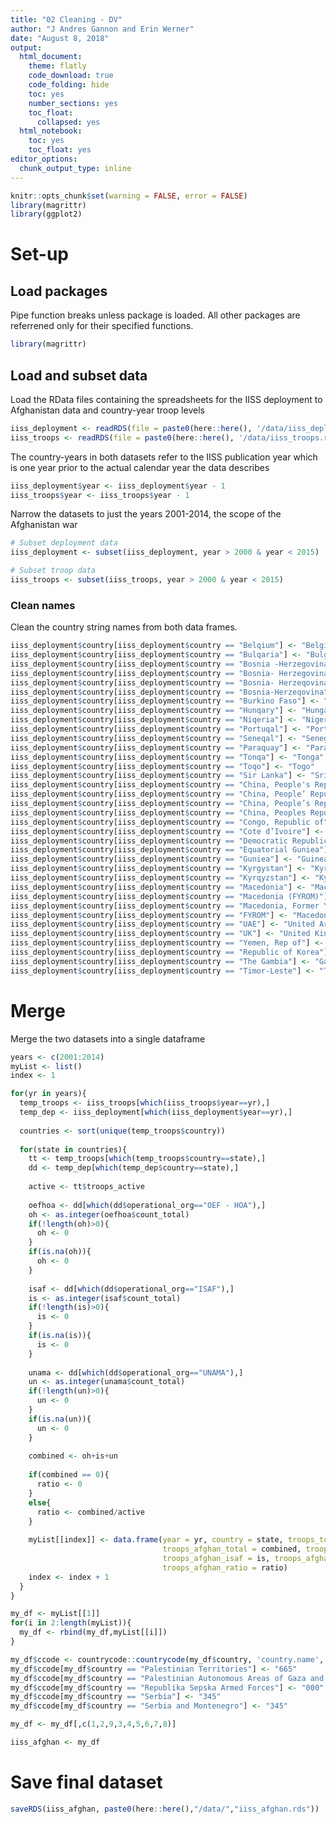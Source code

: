```yaml
---
title: "02 Cleaning - DV"
author: "J Andres Gannon and Erin Werner"
date: "August 8, 2018"
output:
  html_document:
    theme: flatly
    code_download: true
    code_folding: hide
    toc: yes
    number_sections: yes
    toc_float:
      collapsed: yes
  html_notebook:
    toc: yes
    toc_float: yes
editor_options:
  chunk_output_type: inline
---
```


```r
knitr::opts_chunk$set(warning = FALSE, error = FALSE)
library(magrittr)
library(ggplot2)
```

# Set-up
## Load packages
Pipe function breaks unless package is loaded. All other packages are referrened only for their specified functions.
```r
library(magrittr)
```

## Load and subset data
Load the RData files containing the spreadsheets for the IISS deployment to Afghanistan data and country-year troop levels
```r
iiss_deployment <- readRDS(file = paste0(here::here(), '/data/iiss_deployment.rds'))
iiss_troops <- readRDS(file = paste0(here::here(), '/data/iiss_troops.rds'))
```

The country-years in both datasets refer to the IISS publication year which is one year prior to the actual calendar year the data describes
```r
iiss_deployment$year <- iiss_deployment$year - 1
iiss_troops$year <- iiss_troops$year - 1
```

Narrow the datasets to just the years 2001-2014, the scope of the Afghanistan war
```r
# Subset deployment data
iiss_deployment <- subset(iiss_deployment, year > 2000 & year < 2015)

# Subset troop data
iiss_troops <- subset(iiss_troops, year > 2000 & year < 2015)
```

### Clean names
Clean the country string names from both data frames.
```r
iiss_deployment$country[iiss_deployment$country == "Belqium"] <- "Belgium"
iiss_deployment$country[iiss_deployment$country == "Bulqaria"] <- "Bulgaria"
iiss_deployment$country[iiss_deployment$country == "Bosnia -Herzegovina"] <- "Bosnia-Herzegovina" 
iiss_deployment$country[iiss_deployment$country == "Bosnia- Herzegovina"] <- "Bosnia-Herzegovina" 
iiss_deployment$country[iiss_deployment$country == "Bosnia- Herzeqovina"] <- "Bosnia-Herzegovina" 
iiss_deployment$country[iiss_deployment$country == "Bosnia-Herzeqovina"] <- "Bosnia-Herzegovina" 
iiss_deployment$country[iiss_deployment$country == "Burkino Faso"] <- "Burkina Faso"
iiss_deployment$country[iiss_deployment$country == "Hunqary"] <- "Hungary"
iiss_deployment$country[iiss_deployment$country == "Niqeria"] <- "Nigeria"
iiss_deployment$country[iiss_deployment$country == "Portuqal"] <- "Portugal"
iiss_deployment$country[iiss_deployment$country == "Seneqal"] <- "Senegal"
iiss_deployment$country[iiss_deployment$country == "Paraquay"] <- "Paraguay"
iiss_deployment$country[iiss_deployment$country == "Tonqa"] <- "Tonga"
iiss_deployment$country[iiss_deployment$country == "Toqo"] <- "Togo"
iiss_deployment$country[iiss_deployment$country == "Sir Lanka"] <- "Sri Lanka"
iiss_deployment$country[iiss_deployment$country == "China, People's Republic of"] <- "Republic of China"
iiss_deployment$country[iiss_deployment$country == "China, People’ Republic of"] <- "Republic of China"
iiss_deployment$country[iiss_deployment$country == "China, People’s Republic of"] <- "Republic of China"
iiss_deployment$country[iiss_deployment$country == "China, Peoples Republic of"] <- "Republic of China"
iiss_deployment$country[iiss_deployment$country == "Congo, Republic of"] <- "Congo"
iiss_deployment$country[iiss_deployment$country == "Cote d’Ivoire"] <- "Cote D'Ivoire"
iiss_deployment$country[iiss_deployment$country == "Democratic Republic of the Congo"] <- "Democratic Republic of Congo"
iiss_deployment$country[iiss_deployment$country == "Equatorial Guniea"] <- "Equatorial Guinea" 
iiss_deployment$country[iiss_deployment$country == "Guniea"] <- "Guinea"
iiss_deployment$country[iiss_deployment$country == "Kyrgystan"] <- "Kyrgyzstan"
iiss_deployment$country[iiss_deployment$country == "Kyrqyzstan"] <- "Kyrgyzstan"
iiss_deployment$country[iiss_deployment$country == "Macedonia"] <- "Macedonia, Former Yugoslav Republic of"
iiss_deployment$country[iiss_deployment$country == "Macedonia (FYROM)"] <- "Macedonia, Former Yugoslav Republic of"
iiss_deployment$country[iiss_deployment$country == "Macedonia, Former Yugoslav Republic"] <- "Macedonia, Former Yugoslav Republic of"
iiss_deployment$country[iiss_deployment$country == "FYROM"] <- "Macedonia, Former Yugoslav Republic of"
iiss_deployment$country[iiss_deployment$country == "UAE"] <- "United Arab Emirates"
iiss_deployment$country[iiss_deployment$country == "UK"] <- "United Kingdom"
iiss_deployment$country[iiss_deployment$country == "Yemen, Rep of"] <- "Yemen"
iiss_deployment$country[iiss_deployment$country == "Republic of Korea"] <- "Korea, Republic of"
iiss_deployment$country[iiss_deployment$country == "The Gambia"] <- "Gambia"
iiss_deployment$country[iiss_deployment$country == "Timor-Leste"] <- "Timor Leste"
```


# Merge
Merge the two datasets into a single dataframe
```r
years <- c(2001:2014)
myList <- list()
index <- 1

for(yr in years){
  temp_troops <- iiss_troops[which(iiss_troops$year==yr),]
  temp_dep <- iiss_deployment[which(iiss_deployment$year==yr),]
  
  countries <- sort(unique(temp_troops$country))
  
  for(state in countries){
    tt <- temp_troops[which(temp_troops$country==state),]
    dd <- temp_dep[which(temp_dep$country==state),]
    
    active <- tt$troops_active
    
    oefhoa <- dd[which(dd$operational_org=="OEF - HOA"),]
    oh <- as.integer(oefhoa$count_total)
    if(!length(oh)>0){
      oh <- 0
    }
    if(is.na(oh)){
      oh <- 0
    }
    
    isaf <- dd[which(dd$operational_org=="ISAF"),]
    is <- as.integer(isaf$count_total)
    if(!length(is)>0){
      is <- 0
    }
    if(is.na(is)){
      is <- 0
    }
    
    unama <- dd[which(dd$operational_org=="UNAMA"),]
    un <- as.integer(unama$count_total)
    if(!length(un)>0){
      un <- 0
    }
    if(is.na(un)){
      un <- 0
    }
    
    combined <- oh+is+un
    
    if(combined == 0){
      ratio <- 0
    }
    else{
      ratio <- combined/active
    }
     
    myList[[index]] <- data.frame(year = yr, country = state, troops_total = active,
                                  troops_afghan_total = combined, troops_afghan_oef = oh,
                                  troops_afghan_isaf = is, troops_afghan_unama = un,
                                  troops_afghan_ratio = ratio)
    index <- index + 1
  }
}

my_df <- myList[[1]]
for(i in 2:length(myList)){
  my_df <- rbind(my_df,myList[[i]])
}

my_df$ccode <- countrycode::countrycode(my_df$country, 'country.name', 'cown')
my_df$ccode[my_df$country == "Palestinian Territories"] <- "665"
my_df$ccode[my_df$country == "Palestinian Autonomous Areas of Gaza and Jericho"] <- "665"
my_df$ccode[my_df$country == "Republika Sepska Armed Forces"] <- "000"
my_df$ccode[my_df$country == "Serbia"] <- "345"
my_df$ccode[my_df$country == "Serbia and Montenegro"] <- "345"

my_df <- my_df[,c(1,2,9,3,4,5,6,7,8)]

iiss_afghan <- my_df
```

# Save final dataset
```r
saveRDS(iiss_afghan, paste0(here::here(),"/data/","iiss_afghan.rds"))
```
